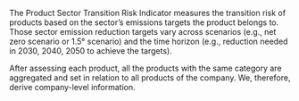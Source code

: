 The Product Sector Transition Risk Indicator measures the transition risk of
products based on the sector's emissions targets the product belongs to. Those
sector emission reduction targets vary across scenarios (e.g., net zero
scenario or 1.5° scenario) and the time horizon (e.g., reduction needed in
2030, 2040, 2050 to achieve the targets).

After assessing each product, all the products with the same category are
aggregated and set in relation to all products of the company. We, therefore,
derive company-level information.
